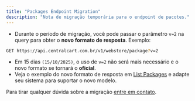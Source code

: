 ```yaml
---
title: "Packages Endpoint Migration"
description: "Nota de migração temporária para o endpoint de pacotes."
---
```


- Durante o período de migração, você pode passar o parâmetro `v=2` na query para obter o **novo formato de resposta**.
Exemplo:
```bash
GET https://api.centralcart.com.br/v1/webstore/package?v=2
```
- Em 15 dias `(15/10/2025)`, o uso de `v=2` não será mais necessário e o novo formato se tornará o **oficial**.
- Veja o exemplo do novo formato de resposta em [List Packages](/api-reference/endpoint/webstore/packages) e adapte seu sistema para suportar o novo modelo.

<Note>Para tirar qualquer dúvida sobre a migração [entre em contato](/suporte).</Note>